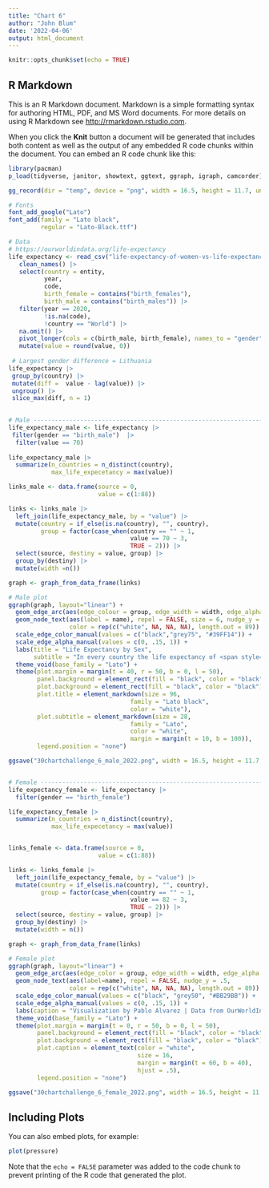 ```yaml
---
title: "Chart 6"
author: "John Blum"
date: '2022-04-06'
output: html_document
---
```


```r
knitr::opts_chunk$set(echo = TRUE)
```

## R Markdown

This is an R Markdown document. Markdown is a simple formatting syntax for authoring HTML, PDF, and MS Word documents. For more details on using R Markdown see <http://rmarkdown.rstudio.com>.

When you click the **Knit** button a document will be generated that includes both content as well as the output of any embedded R code chunks within the document. You can embed an R code chunk like this:

```r

library(pacman)
p_load(tidyverse, janitor, showtext, ggtext, ggraph, igraph, camcorder)

gg_record(dir = "temp", device = "png", width = 16.5, height = 11.7, units = "in", dpi = 320)

# Fonts
font_add_google("Lato")
font_add(family = "Lato black",
         regular = "Lato-Black.ttf")

# Data
# https://ourworldindata.org/life-expectancy
life_expectancy <- read_csv("life-expectancy-of-women-vs-life-expectancy-of-women.csv") |> 
   clean_names() |> 
   select(country = entity,
          year,
          code,
          birth_female = contains("birth_females"),
          birth_male = contains("birth_males")) |> 
   filter(year == 2020,
          !is.na(code),
          !country == "World") |> 
   na.omit() |>
   pivot_longer(cols = c(birth_male, birth_female), names_to = "gender") |> 
   mutate(value = round(value, 0))
 
 # Largest gender difference = Lithuania
life_expectancy |> 
 group_by(country) |> 
 mutate(diff =  value - lag(value)) |>
 ungroup() |> 
 slice_max(diff, n = 1) 
 

# Male --------------------------------------------------------------------
life_expectancy_male <- life_expectancy |>
 filter(gender == "birth_male")  |> 
  filter(value == 70)
 
life_expectancy_male |> 
  summarize(n_countries = n_distinct(country),
            max_life_expecetancy = max(value))

links_male <- data.frame(source = 0,
                         value = c(1:88))

links <- links_male |> 
  left_join(life_expectancy_male, by = "value") |> 
  mutate(country = if_else(is.na(country), "", country),
         group = factor(case_when(country == "" ~ 1,
                                  value == 70 ~ 3,
                                  TRUE ~ 2))) |> 
  select(source, destiny = value, group) |> 
  group_by(destiny) |> 
  mutate(width =n())

graph <- graph_from_data_frame(links)

# Male plot
ggraph(graph, layout="linear") + 
  geom_edge_arc(aes(edge_colour = group, edge_width = width, edge_alpha = group)) +
  geom_node_text(aes(label = name), repel = FALSE, size = 6, nudge_y = -1,
                 color = rep(c("white", NA, NA, NA), length.out = 89)) +
  scale_edge_color_manual(values = c("black","grey75", "#39FF14")) +
  scale_edge_alpha_manual(values = c(0, .15, 1)) +
  labs(title = "Life Expectancy by Sex",
       subtitle = "In every country the life expectancy of <span style='color:#BB29BB'>**women**</span> is higher than the life expectancy of <span style='color:#39FF14'>**men**</span>") +
  theme_void(base_family = "Lato") +
  theme(plot.margin = margin(t = 40, r = 50, b = 0, l = 50),
        panel.background = element_rect(fill = "black", color = "black"),
        plot.background = element_rect(fill = "black", color = "black"),
        plot.title = element_markdown(size = 96,
                                  family = "Lato black",
                                  color = "white"),
        plot.subtitle = element_markdown(size = 28,
                                  family = "Lato",
                                  color = "white",
                                  margin = margin(t = 10, b = 100)),
        legend.position = "none")

ggsave("30chartchallenge_6_male_2022.png", width = 16.5, height = 11.7, units = "in", dpi = 320)


# Female ------------------------------------------------------------------
life_expectancy_female <- life_expectancy |> 
  filter(gender == "birth_female")  

life_expectancy_female |> 
  summarize(n_countries = n_distinct(country),
            max_life_expecetancy = max(value))


links_female <- data.frame(source = 0,
                         value = c(1:88))

links <- links_female |> 
  left_join(life_expectancy_female, by = "value") |> 
  mutate(country = if_else(is.na(country), "", country),
         group = factor(case_when(country == "" ~ 1,
                                  value == 82 ~ 3,
                                  TRUE ~ 2))) |> 
  select(source, destiny = value, group) |> 
  group_by(destiny) |> 
  mutate(width = n())

graph <- graph_from_data_frame(links)

# Female plot
ggraph(graph, layout="linear") + 
  geom_edge_arc(aes(edge_color = group, edge_width = width, edge_alpha = group), strength = -1) +
  geom_node_text(aes(label=name), repel = FALSE, nudge_y = .5,
                 color = rep(c("white", NA, NA, NA), length.out = 89)) +
  scale_edge_color_manual(values = c("black", "grey50", "#BB29BB")) +
  scale_edge_alpha_manual(values = c(0, .15, 1)) +
  labs(caption = "Visualization by Pablo Alvarez | Data from OurWorldInData: Life Expectancy at birth for the year 2020") +
  theme_void(base_family = "Lato") +
  theme(plot.margin = margin(t = 0, r = 50, b = 0, l = 50),
        panel.background = element_rect(fill = "black", color = "black"),
        plot.background = element_rect(fill = "black", color = "black"),
        plot.caption = element_text(color = "white",
                                    size = 16,
                                    margin = margin(t = 60, b = 40),
                                    hjust = .5),
        legend.position = "none")

ggsave("30chartchallenge_6_female_2022.png", width = 16.5, height = 11.7, units = "in", dpi = 320)

```

## Including Plots

You can also embed plots, for example:

```r
plot(pressure)
```

Note that the `echo = FALSE` parameter was added to the code chunk to prevent printing of the R code that generated the plot.
